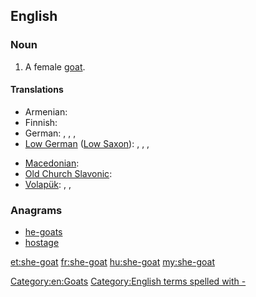 ==English==

===Noun===
{{en-noun}}

# A female [[goat]].

====Translations====
{{trans-top|female goat}}
* Armenian: {{t+|hy|այծ|tr=ayç}}
* Finnish: {{t+|fi|kuttu}}
* German: {{t+|de|Ziege|f}},  {{t+|de|Geiß|f}}, {{t+|de|Zicke|f}}, {{t-|de|Zibbe|f}}
* [[Low German]] ([[Low Saxon]]): {{t|nds|Zeeg|f}}, {{t|nds|Zääg|f}}, {{t|nds|Seeg|f}}, {{t|nds|Sääg|f}}
{{trans-mid}}
* [[Macedonian]]: {{t-|mk|коза|f|tr=koza}}
* [[Old Church Slavonic]]: {{tø|cu|коза|f|tr=koza|sc=Cyrl|xs=Old Church Slavonic}}
* [[Volapük]]: {{qualifier|♂♀}} {{t|vo|kapar}}, {{qualifier|♂}} {{t|vo|hikapar}}, {{qualifier|♀}} {{t|vo|jikapar}}
{{trans-bottom}}

===Anagrams===
* [[he-goats#English|he-goats]]
* [[hostage#English|hostage]]

[[Category:en:Goats]]
[[Category:English terms spelled with -]]

[[et:she-goat]]
[[fr:she-goat]]
[[hu:she-goat]]
[[my:she-goat]]